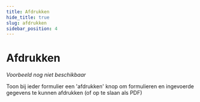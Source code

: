 ```yaml
---
title: Afdrukken
hide_title: true
slug: afdrukken
sidebar_position: 4
---
```



# Afdrukken

<Alert kind="warning" content="Let op: dit patroon is nog in ontwikkeling." />

<ComponentExample>
  <em>Voorbeeld nog niet beschikbaar</em>
</ComponentExample>

Toon bij ieder formulier een 'afdrukken' knop om formulieren en ingevoerde gegevens te kunnen afdrukken (of op te
slaan als PDF)
